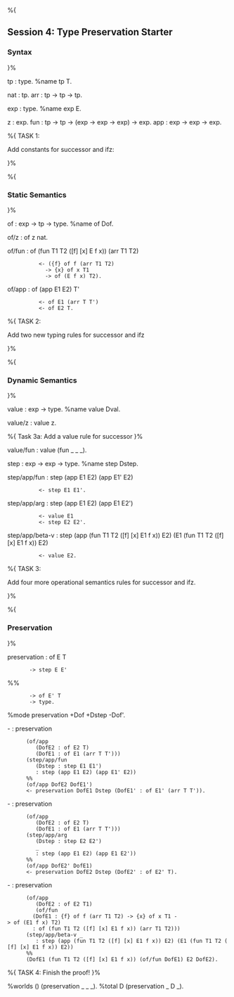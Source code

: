 %{

== Session 4: Type Preservation Starter ==

=== Syntax ===

}%

tp : type.  %name tp T.

nat	: tp.
arr	: tp -> tp -> tp.


exp : type.  %name exp E.

z	: exp.
fun	: tp -> tp -> (exp -> exp -> exp) -> exp.
app	: exp -> exp -> exp.

%{ 
TASK 1:

Add constants for successor and ifz:

}%

%{

===  Static Semantics ===

}%

of : exp -> tp -> type.  %name of Dof.

of/z		: of z nat.

of/fun		: of (fun T1 T2 ([f] [x] E f x)) (arr T1 T2)
		   <- ({f} of f (arr T1 T2)
			 -> {x} of x T1
			 -> of (E f x) T2).

of/app		: of (app E1 E2) T'
		   <- of E1 (arr T T')
		   <- of E2 T.

%{ 
TASK 2:

Add two new typing rules for successor and ifz

}%


%{  

=== Dynamic Semantics ===

}%

value : exp -> type.  %name value Dval.

value/z		: value z.

%{
Task 3a: Add a value rule for successor
}%

value/fun	: value (fun _ _ _).


step : exp -> exp -> type.  %name step Dstep.

step/app/fun	: step (app E1 E2) (app E1' E2)
		   <- step E1 E1'.

step/app/arg	: step (app E1 E2) (app E1 E2')
		   <- value E1
		   <- step E2 E2'.

step/app/beta-v	: step (app (fun T1 T2 ([f] [x] E1 f x)) E2) (E1 (fun T1 T2 ([f] [x] E1 f x)) E2)
		   <- value E2.

%{ 
TASK 3:

Add four more operational semantics rules for successor and ifz.

}%

%{ 

=== Preservation ===

}%


preservation : of E T
		-> step E E' 
%%
		-> of E' T
		-> type.
%mode preservation +Dof +Dstep -Dof'.

-	: preservation
	   (of/app
	      (DofE2 : of E2 T)
	      (DofE1 : of E1 (arr T T')))
	   (step/app/fun
	      (Dstep : step E1 E1')
	      : step (app E1 E2) (app E1' E2))
	   %%
	   (of/app DofE2 DofE1')
	   <- preservation DofE1 Dstep (DofE1' : of E1' (arr T T')).

-	: preservation
	   (of/app
	      (DofE2 : of E2 T)
	      (DofE1 : of E1 (arr T T')))
	   (step/app/arg
	      (Dstep : step E2 E2')
	      _
	      : step (app E1 E2) (app E1 E2'))
	   %%
	   (of/app DofE2' DofE1)
	   <- preservation DofE2 Dstep (DofE2' : of E2' T).

-	: preservation
	   (of/app
	      (DofE2 : of E2 T1)
	      (of/fun
		 (DofE1 : {f} of f (arr T1 T2) -> {x} of x T1 -> of (E1 f x) T2)
		 : of (fun T1 T2 ([f] [x] E1 f x)) (arr T1 T2)))
	   (step/app/beta-v _
	      : step (app (fun T1 T2 ([f] [x] E1 f x)) E2) (E1 (fun T1 T2 ([f] [x] E1 f x)) E2))
	   %%
	   (DofE1 (fun T1 T2 ([f] [x] E1 f x)) (of/fun DofE1) E2 DofE2).


%{ 
TASK 4: Finish the proof!
}%

%worlds () (preservation _ _ _).
%total D (preservation _ D _).